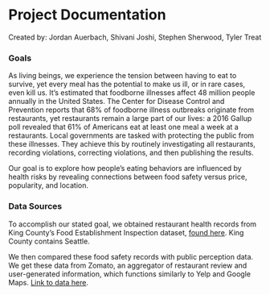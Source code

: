 

# Project Documentation

Created by: Jordan Auerbach, Shivani Joshi, Stephen Sherwood, Tyler Treat

### Goals
As living beings, we experience the tension between having to eat to survive, yet every meal has the potential to make us ill, or in rare cases, even kill us. It’s estimated that foodborne illnesses affect 48 million people annually in the United States. The Center for Disease Control and Prevention reports that 68% of foodborne illness outbreaks originate from restaurants, yet restaurants remain a large part of our lives: a 2016 Gallup poll revealed that 61% of Americans eat at least one meal a week at a restaurants. Local governments are tasked with protecting the public from these illnesses. They achieve this by routinely investigating all restaurants, recording violations, correcting violations, and then publishing the results.

Our goal is to explore how people’s eating behaviors are influenced by health risks by revealing connections between food safety versus price, popularity, and location.

### Data Sources
To accomplish our stated goal, we obtained restaurant health records from King County’s Food Establishment Inspection dataset, [found here](https://data.kingcounty.gov/Health-Wellness/Food-Establishment-Inspection-Data/f29f-zza5). King County contains Seattle.

We then compared these food safety records with public perception data. We get these data from Zomato, an aggregator of restaurant review and user-generated information, which functions similarly to Yelp and Google Maps. [Link to data here](https://data.kingcounty.gov/Health-Wellness/Food-Establishment-Inspection-Data/f29f-zza5).
